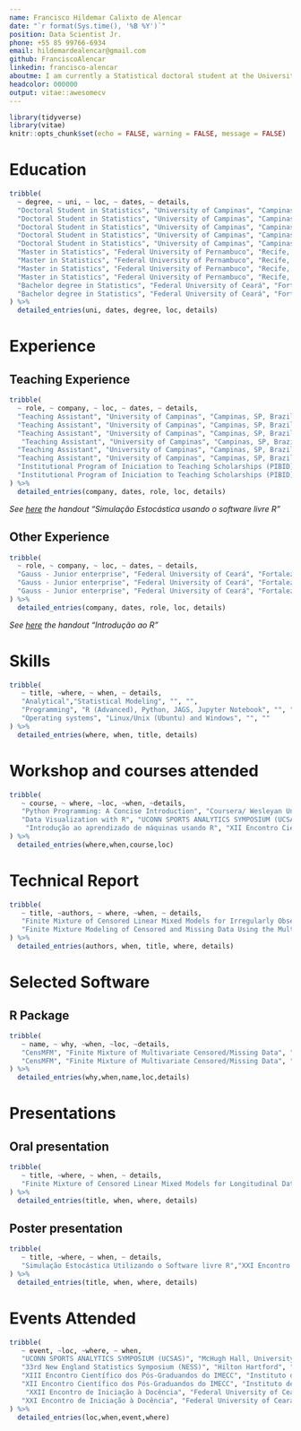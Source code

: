 ```yaml
---
name: Francisco Hildemar Calixto de Alencar
date: "`r format(Sys.time(), '%B %Y')`"
position: Data Scientist Jr.
phone: +55 85 99766-6934
email: hildemardealencar@gmail.com
github: FranciscoAlencar
linkedin: francisco-alencar
aboutme: I am currently a Statistical doctoral student at the University of Campinas working with multivariate finite mixtures. Member of the regression models research group of the UNICAMP Statistics department. I have an interest in statistical modeling and programming languages. Challenges are welcome, as I seek to perfect my abilities and knowledge.
headcolor: 000000
output: vitae::awesomecv
---
```


```r
library(tidyverse)
library(vitae)
knitr::opts_chunk$set(echo = FALSE, warning = FALSE, message = FALSE)
```

# Education
```r
tribble(
  ~ degree, ~ uni, ~ loc, ~ dates, ~ details,
  "Doctoral Student in Statistics", "University of Campinas", "Campinas, SP, Brazil", "2016 - Currently", "Research project: Finite mixture of linear mixed models for longitudinal data",
  "Doctoral Student in Statistics", "University of Campinas", "Campinas, SP, Brazil", "2016 - Currently", "Scholarship: CAPES",
  "Doctoral Student in Statistics", "University of Campinas", "Campinas, SP, Brazil", "2016 - Currently", "Advisor: Larissa Avila Matos",
  "Doctoral Student in Statistics", "University of Campinas", "Campinas, SP, Brazil", "2016 - Currently", "Co-advisor: Victor Hugo Lachos Dávila",
  "Doctoral Student in Statistics", "University of Campinas", "Campinas, SP, Brazil", "2016 - Currently", "Will be concluded in March, 2020",
  "Master in Statistics", "Federal University of Pernambuco", "Recife, PE, Brazil", "2014 - 2016", "Research project: Bayesian influence diagnostic in a class of Beta Rectangular Regression",
  "Master in Statistics", "Federal University of Pernambuco", "Recife, PE, Brazil", "2014 - 2016", "Scholarship: CAPES",
  "Master in Statistics", "Federal University of Pernambuco", "Recife, PE, Brazil", "2014 - 2016", "Advisor: Raydonal Ospina Martínez",
  "Master in Statistics", "Federal University of Pernambuco", "Recife, PE, Brazil", "2014 - 2016", "Co-advisor: Juvêncio Santos Nobre",
  "Bachelor degree in Statistics", "Federal University of Ceará", "Fortaleza, CE, Brazil", "2010 - 2013", "Research project: Beta Rectangular Regression Models",
  "Bachelor degree in Statistics", "Federal University of Ceará", "Fortaleza, CE, Brazil", "2010 - 2013", "Advisor: Juvêncio Santos Nobre"
) %>%
  detailed_entries(uni, dates, degree, loc, details)
```

# Experience

## Teaching Experience

```r
tribble(
  ~ role, ~ company, ~ loc, ~ dates, ~ details, 
  "Teaching Assistant", "University of Campinas", "Campinas, SP, Brazil", "S2/2018", "Course: ME414 - Estatística para Experimentalistas",
  "Teaching Assistant", "University of Campinas", "Campinas, SP, Brazil", "S2/2018", "Advisor: Larissa Avila Matos", 
  "Teaching Assistant", "University of Campinas", "Campinas, SP, Brazil", "S2/2018", "PED B - Integral Teaching Activities", 
   "Teaching Assistant", "University of Campinas", "Campinas, SP, Brazil", "S1/2018", "Course: ME414 - Estatística para Experimentalistas",
  "Teaching Assistant", "University of Campinas", "Campinas, SP, Brazil", "S1/2018", "Advisor:  Diego Fernando de Bernardini", 
  "Teaching Assistant", "University of Campinas", "Campinas, SP, Brazil", "S1/2018", "PED C - Partial Teaching Support Activities",
  "Institutional Program of Iniciation to Teaching Scholarships (PIBID)", "Federal University of Ceará", "Fortaleza, CE, Brazil", "2012 - 2013", "Teaching Assistant: Probabilidade I; Probabilidade II; Estatística básica; Softwares em Estatística.",
  "Institutional Program of Iniciation to Teaching Scholarships (PIBID)", "Federal University of Ceará", "Fortaleza, CE, Brazil", "2012 - 2013", "Development of the handout: Simulação Estocástica usando o software livre R."
) %>%
  detailed_entries(company, dates, role, loc, details)
```

*See [here](https://github.com/FranciscoAlencar/R-software/blob/master/Stochastic_simulation_R.pdf) the handout "Simulação Estocástica usando o software livre R"*

## Other Experience 

```r
tribble(
  ~ role, ~ company, ~ loc, ~ dates, ~ details, 
  "Gauss - Junior enterprise", "Federal University of Ceará", "Fortaleza, CE, Brazil", "2012-2012", "Responsible for managing the financial actions of company",
  "Gauss - Junior enterprise", "Federal University of Ceará", "Fortaleza, CE, Brazil", "2012-2012", "Statistical consulting services",
  "Gauss - Junior enterprise", "Federal University of Ceará", "Fortaleza, CE, Brazil", "2012-2012", "Development of the handout: Introdução ao R.", 
) %>%
  detailed_entries(company, dates, role, loc, details)
```

 *See [here](https://github.com/FranciscoAlencar/R-introduction/blob/master/Apostila_R.pdf) the handout "Introdução ao R"*

# Skills 

```r
tribble(
   ~ title, ~where, ~ when, ~ details, 
   "Analytical","Statistical Modeling", "", "", 
   "Programming", "R (Advanced), Python, JAGS, Jupyter Notebook", "", "",
   "Operating systems", "Linux/Unix (Ubuntu) and Windows", "", ""
) %>%
  detailed_entries(where, when, title, details)
```

# Workshop and courses attended 

```r
tribble(
   ~ course, ~ where, ~loc, ~when, ~details,
   "Python Programming: A Concise Introduction", "Coursera/ Wesleyan University", "Online", "2019", "14h",
   "Data Visualization with R", "UCONN SPORTS ANALYTICS SYMPOSIUM (UCSAS) - University of Connecticut", "Storrs, CT, USA", "2019", "2h",
    "Introdução ao aprendizado de máquinas usando R", "XII Encontro Científico dos Pós-Graduandos do IMECC", "Campinas, SP, Brazil", "2017", "4h"
) %>%
  detailed_entries(where,when,course,loc)
```

# Technical Report 

```r
tribble(
   ~ title, ~authors, ~ where, ~when, ~ details, 
   "Finite Mixture of Censored Linear Mixed Models for Irregularly Observed Longitudinal Data", "Alencar, Francisco H.C.; Matos, Larissa A.; Lachos, Victor H.", "University of Connecticut", "2019", "Technical Report, 19-23", 
   "Finite Mixture Modeling of Censored and Missing Data Using the Multivariate Skew-Normal Distribution", "Alencar, Francisco H.C.; Galarza, Christian E.; Matos, Larissa A.; Lachos, Victor H.", "University of Connecticut", "2019", "Technical Report, 19-31"
) %>%
  detailed_entries(authors, when, title, where, details)
```

# Selected Software 

## R Package

```r
tribble(
   ~ name, ~ why, ~when, ~loc, ~details,
   "CensMFM", "Finite Mixture of Multivariate Censored/Missing Data", "", "2019", "It fits    finite mixture models for censored or/and missing data using several multivariate distributions. Point estimation and asymptotic inference (via empirical information matrix) are offered as well as censored data generation. Pairwise scatter and contour plots can be generated. Possible multivariate distributions are the well-known normal, Student-t and skew-normal distributions.",  "CensMFM", "Finite Mixture of Multivariate Censored/Missing Data", "", "2019", "Released to CRAN",
   "CensMFM", "Finite Mixture of Multivariate Censored/Missing Data", "", "2019", "Author and maintainer"
) %>%
  detailed_entries(why,when,name,loc,details)
```


# Presentations

## Oral presentation 

```r
tribble(
   ~ title, ~where, ~ when, ~ details, 
   "Finite Mixture of Censored Linear Mixed Models for Longitudinal Data","33rd New England Statistics Symposium (NESS)", "May 15-17, 2019", "Hartford, CT, USA"
) %>%
  detailed_entries(title, when, where, details)
```

\newpage

## Poster presentation

```r
tribble(
   ~ title, ~where, ~ when, ~ details, 
   "Simulação Estocástica Utilizando o Software livre R","XXI Encontro de Iniciação à Docência", "2012", "Fortaleza, CE, Brazil"
) %>%
  detailed_entries(title, when, where, details)
```


# Events Attended 

```r
tribble(
   ~ event, ~loc, ~where, ~ when, 
   "UCONN SPORTS ANALYTICS SYMPOSIUM (UCSAS)", "McHugh Hall, University of Connecticut", "Storrs, CT, USA", "2019",
   "33rd New England Statistics Symposium (NESS)", "Hilton Hartford", "Hartford, CT, USA", "2019",
   "XIII Encontro Científico dos Pós-Graduandos do IMECC", "Instituto de Matemática, Estatística e Computação Científica (IMECC) - UNICAMP","Campinas, SP, Brazil", "2018",
   "XII Encontro Científico dos Pós-Graduandos do IMECC", "Instituto de Matemática, Estatística e Computação Científica (IMECC) - UNICAMP","Campinas, SP, Brazil", "2017",
    "XXII Encontro de Iniciação à Docência", "Federal University of Ceará", "Fortaleza, CE, Brazil", "2013",
   "XXI Encontro de Iniciação à Docência", "Federal University of Ceará", "Fortaleza, CE, Brazil", "2012"
) %>%
  detailed_entries(loc,when,event,where)
```



